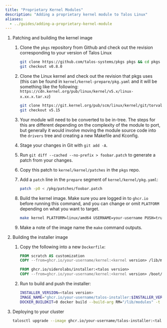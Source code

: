 ```yaml
---
title: "Proprietary Kernel Modules"
description: "Adding a proprietary kernel module to Talos Linux"
aliases:
  - ../guides/adding-a-proprietary-kernel-module
---
```


1. Patching and building the kernel image
    1. Clone the `pkgs` repository from Github and check out the revision corresponding to your version of Talos Linux

        ```bash
        git clone https://github.com/talos-systems/pkgs pkgs && cd pkgs
        git checkout v0.8.0
        ```

    2. Clone the Linux kernel and check out the revision that pkgs uses (this can be found in `kernel/kernel-prepare/pkg.yaml` and it will be something like the following: `https://cdn.kernel.org/pub/linux/kernel/v5.x/linux-x.xx.x.tar.xz`)

        ```bash
        git clone https://git.kernel.org/pub/scm/linux/kernel/git/torvalds/linux.git && cd linux
        git checkout v5.15
        ```

    3. Your module will need to be converted to be in-tree.
       The steps for this are different depending on the complexity of the module to port, but generally it would involve moving the module source code into the `drivers` tree and creating a new Makefile and Kconfig.
    4. Stage your changes in Git with `git add -A`.
    5. Run `git diff --cached --no-prefix > foobar.patch` to generate a patch from your changes.
    6. Copy this patch to `kernel/kernel/patches` in the `pkgs` repo.
    7. Add a `patch` line in the `prepare` segment of `kernel/kernel/pkg.yaml`:

        ```bash
        patch -p0 < /pkg/patches/foobar.patch
        ```

    8. Build the kernel image.
       Make sure you are logged in to `ghcr.io` before running this command, and you can change or omit `PLATFORM` depending on what you want to target.

        ```bash
        make kernel PLATFORM=linux/amd64 USERNAME=your-username PUSH=true
        ```

    9. Make a note of the image name the `make` command outputs.
2. Building the installer image
    1. Copy the following into a new `Dockerfile`:

        ```dockerfile
        FROM scratch AS customization
        COPY --from=ghcr.io/your-username/kernel:<kernel version> /lib/modules /lib/modules

        FROM ghcr.io/siderolabs/installer:<talos version>
        COPY --from=ghcr.io/your-username/kernel:<kernel version> /boot/vmlinuz /usr/install/${TARGETARCH}/vmlinuz
        ```

    2. Run to build and push the installer:

        ```bash
        INSTALLER_VERSION=<talos version>
        IMAGE_NAME="ghcr.io/your-username/talos-installer:$INSTALLER_VERSION"
        DOCKER_BUILDKIT=0 docker build --build-arg RM="/lib/modules" -t "$IMAGE_NAME" . && docker push "$IMAGE_NAME"
        ```

3. Deploying to your cluster

    ```bash
    talosctl upgrade --image ghcr.io/your-username/talos-installer:<talos version> --preserve=true
    ```
